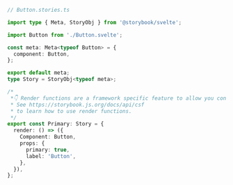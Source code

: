 ```ts
// Button.stories.ts

import type { Meta, StoryObj } from '@storybook/svelte';

import Button from './Button.svelte';

const meta: Meta<typeof Button> = {
  component: Button,
};

export default meta;
type Story = StoryObj<typeof meta>;

/*
 *👇 Render functions are a framework specific feature to allow you control on how the component renders.
 * See https://storybook.js.org/docs/api/csf
 * to learn how to use render functions.
 */
export const Primary: Story = {
  render: () => ({
    Component: Button,
    props: {
      primary: true,
      label: 'Button',
    },
  }),
};
```
